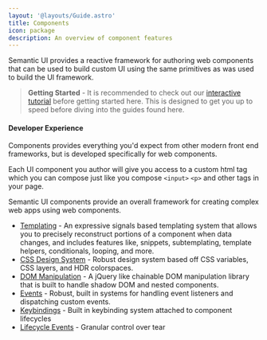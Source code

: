 ```yaml
---
layout: '@layouts/Guide.astro'
title: Components
icon: package
description: An overview of component features
---
```



Semantic UI provides a reactive framework for authoring web components that can be used to build custom UI using the same primitives as was used to build the UI framework.

> **Getting Started** - It is recommended to check out our [interactive tutorial](/tutorial) before getting started here. This is designed to get you up to speed before diving into the guides found here.

#### Developer Experience

Components provides everything you'd expect from other modern front end frameworks, but is developed specifically for web components.

Each UI component you author will give you access to a custom html tag which you can compose just like you compose `<input>` `<p>` and other tags in your page.

Semantic UI components provide an overall framework for creating complex web apps using web components.

* [Templating](/templating/) - An expressive signals based templating system that allows you to precisely reconstruct portions of a component when data changes, and includes features like, snippets, subtemplating, template helpers, conditionals, looping, and more.
* [CSS Design System](/components/styling) - Robust design system based off CSS variables, CSS layers, and HDR colorspaces.
* [DOM Manipulation](/components/dom) - A jQuery like chainable DOM manipulation library that is built to handle shadow DOM and nested components.
* [Events](/components/events) - Robust, built in systems for handling event listeners and dispatching custom events.
* [Keybindings](/components/keys) - Built in keybinding system attached to component lifecycles
* [Lifecycle Events](/components/lifecycle) - Granular control over tear


<PlaygroundExample id="minimal" height="300"></PlaygroundExample>
